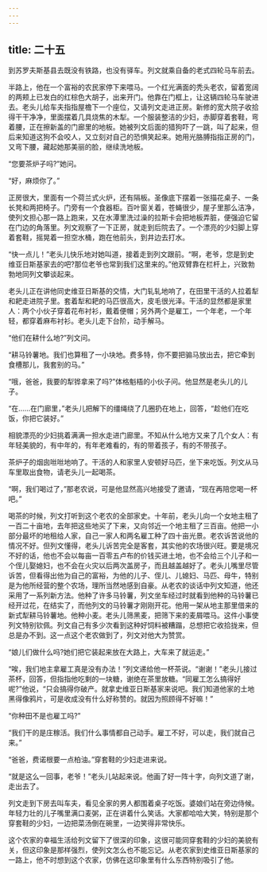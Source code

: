 ```yaml
---
---
---
```

title: 二十五
---




到苏罗夫斯基县去既没有铁路，也没有驿车。列文就乘自备的老式四轮马车前去。

半路上，他在一个富裕的农民家停下来喂马。一个红光满面的秃头老农，留着宽阔的两颊上已发白的红棕色大胡子，出来开门。他靠在门框上，让这辆四轮马车驶进去。老头儿给车夫指指屋檐下一个座位，又请列文走进正房。新修的宽大院子收拾得干干净净，里面摆着几具烧焦的木犁。一个服装整洁的少妇，赤脚穿着套鞋，弯着腰，正在擦新盖的门廊里的地板。她被列文后面的猎狗吓了一跳，叫了起来，但后来知道这狗不会咬人，又立刻对自己的恐惧笑起来。她用光胳膊指指正房的门，又弯下腰，藏起她那美丽的脸，继续洗地板。

“您要茶炉子吗?”她问。

“好，麻烦你了。”

正房很大，里面有一个荷兰式火炉，还有隔板。圣像底下摆着一张描花桌子、一条长凳和两把椅子。门旁有一个食器柜。百叶窗关着，苍蝇很少，屋子里那么洁净，使列文担心那一路上跑来，又在水潭里洗过澡的拉斯卡会把地板弄脏，便强迫它留在门边的角落里。列文观察了一下正房，就走到后院去了。一个漂亮的少妇脚上穿着套鞋，摇晃着一担空水桶，跑在他前头，到井边去打水。

“快一点儿！”老头儿快乐地对她叫道，接着走到列文跟前。“啊，老爷，您是到史维亚日斯基家去的吧?那位老爷也常到我们这里来的。”他双臂靠在栏杆上，兴致勃勃地同列文攀谈起来。

老头儿正在讲他同史维亚日斯基的交情，大门轧轧地响了，在田里干活的人拉着犁和耙走进院子里。套着犁和耙的马匹很高大，皮毛很光泽。干活的显然都是家里人：两个小伙子穿着花布衬衫，戴着便帽；另外两个是雇工，一个年老，一个年轻，都穿着麻布衬衫。老头儿走下台阶，动手解马。

“他们在耕什么地?”列文问。

“耕马铃薯地。我们也算租了一小块地。费多特，你不要把骟马放出去，把它牵到食槽那儿，我套别的马。”

“哦，爸爸，我要的犁铧拿来了吗?”体格魁梧的小伙子问。他显然是老头儿的儿子。

“在……在门廊里，”老头儿把解下的缰绳绕了几圈扔在地上，回答，“趁他们在吃饭，你把它装好。”

相貌漂亮的少妇挑着满满一担水走进门廊里。不知从什么地方又来了几个女人：有年轻美貌的，有中年的，有年老难看的，有的带着孩子，有的不带孩子。

茶炉子的烟囱咝咝地响了。干活的人和家里人安顿好马匹，坐下来吃饭。列文从马车里取出食物，请老头儿一起喝茶。

“啊，我们喝过了，”那老农说，可是他显然高兴地接受了邀请，“现在再陪您喝一杯吧。”

喝茶的时候，列文打听到这个老农的全部家史。十年前，老头儿向一个女地主租了一百二十亩地，去年把这些地买了下来，又向邻近一个地主租了三百亩。他把一小部分最坏的地租给人家，自己一家人和两名雇工种了四十亩光景。老农诉苦说他的情况不好。但列文懂得，老头儿诉苦完全是客套，其实他的农场很兴旺。要是境况不好的话，他也不会以每亩一百零五卢布的价钱买进土地，也不会给三个儿子和一个侄儿娶媳妇，也不会在火灾以后两次盖房子，而且越盖越好了。老头儿嘴里尽管诉苦，但看得出他为自己的富裕，为他的儿子、侄儿、儿媳妇、马匹、母牛，特别是为他所经营的整个农场，理所当然地感到自豪。从老农的谈话中列文知道，他还采用了一系列新方法。他种了许多马铃薯，列文坐车经过时就看到他种的马铃薯已经开过花，在结实了，而他列文的马铃薯才刚刚开花。他用一架从地主那里借来的新式犁耕马铃薯地。他种小麦。老头儿筛黑麦，把筛下来的麦屑喂马。这件小事使列文特别钦佩。列文自己有多少次看到这种好饲料被糟蹋，总想把它收拾拢来，但总是办不到。这一点这个老农做到了，列文对他大为赞赏。

“娘儿们做什么吗?她们把它装起来放在大路上，大车来了就运走。”

“唉，我们地主拿雇工真是没有办法！”列文递给他一杯茶说。“谢谢！”老头儿接过茶杯，回答，但指指他吃剩的一块糖，谢绝在茶里放糖。“同雇工怎么搞得好呢?”他说，“只会搞得你破产。就拿史维亚日斯基家来说吧。我们知道他家的土地黑得像鸦片，可是收成没有什么好称赞的。就因为照顾得不好嘛！”

“你种田不是也雇工吗?”

“我们干的是庄稼活。我们什么事情都自己动手。雇工不好，可以走，我们就自己来。”

“爸爸，费诺根要一点柏油。”穿套鞋的少妇走进来说。

“就是这么一回事，老爷！”老头儿站起来说。他画了好一阵十字，向列文道了谢，走出去了。

列文走到下房去叫车夫，看见全家的男人都围着桌子吃饭。婆娘们站在旁边侍候。年轻力壮的儿子嘴里满口麦粥，正在讲着什么笑话。大家都哈哈大笑，特别是那个穿套鞋的少妇，一边把菜汤倒在碗里，一边笑得非常快乐。

这个农家的幸福生活给列文留下了很深的印象，这很可能同穿套鞋的少妇的美貌有关，但这印象是那样强烈，使列文怎么也不能忘记。从老农家到史维亚日斯基家的一路上，他不时想到这个农家，仿佛在这印象里有什么东西特别吸引了他。